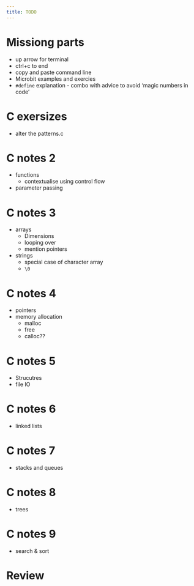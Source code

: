 ```yaml
---
title: TODO
---
```


# Missiong parts
- up arrow for terminal
- ctrl+c to end
- copy and paste command line
- Microbit examples and exercies
- `#define`  explanation - combo with advice to avoid 'magic numbers in code'


# C exersizes

- alter the patterns.c

#  C notes 2
- functions
    - contextualise using control flow
- parameter passing

# C notes 3
- arrays
    - Dimensions
    - looping over
    - mention pointers
- strings
    - special case of character array
    - `\0`

# C notes 4
- pointers 
- memory allocation
    - malloc
    - free
    - calloc??

# C notes 5
- Strucutres
- file IO

# C notes 6
- linked lists

# C notes 7
- stacks and queues

# C notes 8
- trees

# C notes 9
- search & sort 

# Review
